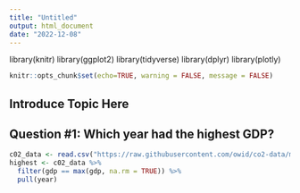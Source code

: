 ```yaml
---
title: "Untitled"
output: html_document
date: "2022-12-08"
---
```


library(knitr)
library(ggplot2)
library(tidyverse)
library(dplyr)
library(plotly)

```r
knitr::opts_chunk$set(echo=TRUE, warning = FALSE, message = FALSE)
```

## Introduce Topic Here

## Question #1: Which year had the highest GDP?
```r
c02_data <- read.csv("https://raw.githubusercontent.com/owid/co2-data/master/owid-co2-data.csv")
highest <- c02_data %>% 
  filter(gdp == max(gdp, na.rm = TRUE)) %>% 
  pull(year)
```

